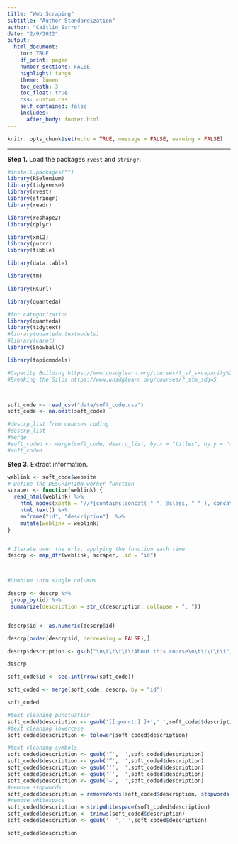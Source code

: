 ```yaml
---
title: "Web Scraping"
subtitle: "Author Standardization"
author: "Caitlin Sarro"
date: "2/9/2022"
output: 
  html_document:
    toc: TRUE
    df_print: paged
    number_sections: FALSE
    highlight: tango
    theme: lumen
    toc_depth: 3
    toc_float: true
    css: custom.css 
    self_contained: false
    includes:
      after_body: footer.html
---
```


```r
knitr::opts_chunk$set(echo = TRUE, message = FALSE, warning = FALSE)
```
***


**Step 1.** Load the packages `rvest` and `stringr`.

```r
#install.packages("")
library(RSelenium)
library(tidyverse)
library(rvest)
library(stringr)
library(readr)

library(reshape2)
library(dplyr)

library(xml2)
library(purrr)
library(tibble)

library(data.table)

library(tm)

library(RCurl)

library(quanteda)

#for categorization
library(quanteda)
library(tidytext)
#library(quanteda.textmodels)
#library(caret)
library(SnowballC)

library(topicmodels)


```


```r
#Capacity Building https://www.unsdglearn.org/courses/?_sf_s=capacity%20building
#Breaking the Silos https://www.unsdglearn.org/courses/?_sfm_sdg=5



soft_code <- read_csv("data/soft_code.csv")
soft_code <- na.omit(soft_code)

#descrp_list from courses coding
#descrp_list
#merge
#soft_coded <- merge(soft_code, descrp_list, by.x = "titles", by.y = "titles_acad", all.x = TRUE)
#soft_coded
```


**Step 3.** Extract information.

```r

weblink <- soft_code$website
# Define the DESCRIPTION worker function
scraper <- function(weblink) {
  read_html(weblink) %>% 
    html_nodes(xpath = '//*[contains(concat( " ", @class, " " ), concat( " ", "resource-contentblock", " " ))]//*[contains(concat( " ", @class, " " ), concat( " ", "wrapper", " " ))] | //*[contains(concat( " ", @class, " " ), concat( " ", "resource-contentblock", " " ))]//p') %>% 
    html_text() %>% 
    enframe("id", "description")  %>%
    mutate(weblink = weblink) 
}


# Iterate over the urls, applying the function each time
descrp <- map_dfr(weblink, scraper, .id = "id")



#Combine into single columns

descrp <- descrp %>%
 group_by(id) %>%
 summarize(description = str_c(description, collapse = ", "))


descrp$id <- as.numeric(descrp$id)

descrp[order(descrp$id, decreasing = FALSE),] 

descrp$description <- gsub("\n\t\t\t\t\tAbout this course\n\t\t\t\t\t", "", descrp$description)

descrp

```

```r

soft_code$id <- seq.int(nrow(soft_code))

soft_coded <- merge(soft_code, descrp, by = "id")

soft_coded
```

```r

#text cleaning punctuation
soft_coded$description <- gsub('[[:punct:] ]+',' ',soft_coded$description)
#text cleaning lowercase
soft_coded$description <- tolower(soft_coded$description)

#text cleaning symbols
soft_coded$description <- gsub('“',' ',soft_coded$description)
soft_coded$description <- gsub('”',' ',soft_coded$description)
soft_coded$description <- gsub('‘',' ',soft_coded$description)
soft_coded$description <- gsub('’',' ',soft_coded$description)
soft_coded$description <- gsub('–',' ',soft_coded$description)
#remove stopwords
soft_coded$description = removeWords(soft_coded$description, stopwords("english"))
#remove whitespace
soft_coded$description = stripWhitespace(soft_coded$description)
soft_coded$description <- trimws(soft_coded$description)
soft_coded$description <- gsub('  ',' ',soft_coded$description)

soft_coded$description
```
